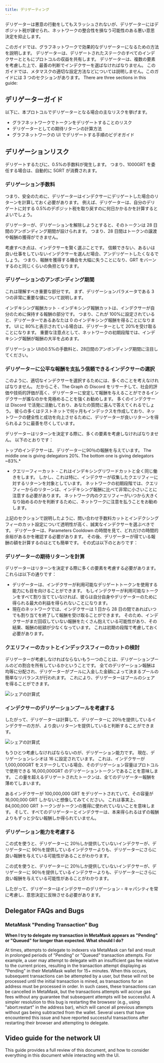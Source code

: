 ```yaml
---
title: デリゲーティング
---
```


デリゲーターは悪意の行動をしてもスラッシュされないが、デリゲーターにはデポジット税が課せられ、ネットワークの整合性を損なう可能性のある悪い意思決定を抑止します。

このガイドでは、グラフネットワークで効果的なデリゲーターになるための方法を説明します。 デリゲーターは、デリゲートされたステークのすべてのインデクサーとともにプロトコルの収益を共有します。 デリゲーターは、複数の要素を考慮した上で、最善の判断でインデクサーを選ばなければなりません。 このガイドでは、メタマスクの適切な設定方法などについては説明しません。このガイドには 3 つのセクションがあります。 There are three sections in this guide:

## デリゲーターガイド

以下に、本プロトコルでデリゲーターとなる場合の主なリスクを挙げます。

- グラフネットワークでトークンをデリゲートすることのリスク
- デリゲーターとしての期待リターンの計算方法
- グラフネットワークの UI でデリゲートする手順のビデオガイド

## デリゲーションリスク

デリゲートするたびに、0.5%の手数料が発生します。 つまり、1000GRT を委任する場合は、自動的に 5GRT が消費されます。

### デリゲーション手数料

つまり、安全のために、デリゲーターはインデクサーにデリゲートした場合のリターンを計算しておく必要があります。 例えば、デリゲーターは、自分のデリゲートに対する 0.5%のデポジット税を取り戻すのに何日かかるかを計算するとよいでしょう。

デリゲーターが、デリゲーションを解除しようとすると、そのトークンは 28 日間のアンボンディング期間が設けられます。 つまり、28 日間はトークンの譲渡や報酬の獲得ができません。

考慮すべき点は、インデクサーを賢く選ぶことです。 信頼できない、あるいは良い仕事をしていないインデクサーを選んだ場合、アンデリゲートしたくなるでしょう。 つまり、報酬を獲得する機会を大幅に失うことになり、GRT をバーンするのと同じくらいの負担となります。

### デリゲーションのアンボンディング期間

これは理解すべき重要な部分です。 まず、デリゲーションパラメータである 3 つの非常に重要な値について説明します。

インデキシング報酬カット - インデキシング報酬カットは、インデクサーが自分のために保持する報酬の部分です。 つまり、これが 100%に設定されていると、デリゲーターであるあなたは 0 のインデキシング報酬を得ることになります。 UI に 80%と表示されている場合は、デリゲーターとして 20%を受け取ることになります。 重要な注意点として、ネットワークの初期段階では、インデキシング報酬が報酬の大半を占めます。

<div sx={{ mx: 'auto', maxWidth: '400px' }}>
  デリゲーション UIの0.5%の手数料と、28日間のアンボンディング期間に注目してください。
</div>

### デリゲーターに公平な報酬を支払う信頼できるインデクサーの選択

このように、適切なインデクサーを選択するためには、多くのことを考えなければなりません。 だからこそ、The Graph の Discord をリサーチして、社会的評価や技術的評価が高く、デリゲーターに安定して報酬を与えることができるインデクサーが誰なのかを見極めることを強くお勧めします。 多くのインデクサーは Discord で活発に活動しており、あなたの質問に喜んで答えてくれるでしょう。 彼らの多くはテストネットで何ヶ月もインデックスを作成しており、ネットワークの健全性と成功を向上させるために、デリゲーターが良いリターンを得られるように最善を尽くしています。

デリゲーターはリターンを決定する際に、多くの要素を考慮しなければなりません。 以下のとおりです：

<div sx={{ mx: 'auto', maxWidth: '700px' }}>
  トップのインデクサーは、デリゲーターに90％の報酬を与えています。 The middle one is giving delegators 20%. The bottom
  one is giving delegators ~83%.*
</div>

- クエリーフィーカット - これはインデキシングリワードカットと全く同じ働きをします。 しかし、これは特に、インデクサーが収集したクエリフィーに対するリターンを対象としています。 ネットワークの初期段階では、クエリフィーからのリターンは、インデキシング報酬に比べて非常に小さいことに注意する必要があります。 ネットワーク内のクエリフィーがいつから大きくなり始めるのかを判断するために、ネットワークに注意を払うことをお勧めします。

上記のセクションで説明したように、問い合わせ手数料カットとインデクシングフィーのカット設定について透明性が高く、誠実なインデクサーを選ぶべきです。 デリゲーターは、Parameters Cooldown の時間を見て、どれだけの時間的余裕があるかを確認する必要があります。 その後、デリゲーターが得ている報酬の額を計算するのはとても簡単です。 その式は以下のとおりです：

### デリゲーターの期待リターンを計算

デリゲーターはリターンを決定する際に多くの要素を考慮する必要があります。 これらは以下の通りです：

- デリゲーターは、インデクサーが利用可能なデリゲートトークンを使用する能力にも目を向けることができます。 もしインデクサーが利用可能なトークンをすべて割り当てていなければ、彼らは自分自身やデリゲーターのために得られる最大の利益を得られないことになります。
- 現在のネットワークでは、インデクサーは 1 日から 28 日の間であればいつでも割り当てを終了して報酬を受け取ることができます。 そのため、インデクサーがまだ回収していない報酬をたくさん抱えている可能性があり、その結果、報酬の総額が少なくなっています。 これは初期の段階で考慮しておく必要があります。

### クエリフィーのカットとインデックスフィーのカットの検討

デリゲーターが考慮しなければならないもう一つのことは、デリゲーションプールのどの割合を所有しているかということです。 全てのデリゲーション報酬は均等に分配され、デリゲーターがプールに入金した金額によって決まるプールの簡単なリバランスが行われます。 これにより、デリゲーターはプールのシェアを得ることができます。

![シェアの計算式](/img/Delegation-Reward-Formula.png)

### インデクサーのデリゲーションプールを考慮する

したがって、デリゲーターは計算して、デリゲーターに 20％を提供しているインデクサーの方が、より良いリターンを提供していると判断することができます。

![シェアの計算式](/img/Share-Forumla.png)

もうひとつ考慮しなければならないのが、デリゲーション能力です。 現在、デリゲーションレシオは 16 に設定されています。 これは、インデクサーが 1,000,000GRT をステークしている場合、そのデリゲーション容量はプロトコルで使用できる 16,000,000GRT のデリゲーショントークンであることを意味します。 この量を超えるデリゲートされたトークンは、全てのデリゲーター報酬を薄めてしまいます。

あるインデクサーが 100,000,000 GRT をデリゲートされていて、その容量が 16,000,000 GRT しかないと想像してみてください。 これは事実上、84,000,000 GRT トークンがトークンの獲得に使われていないことを意味します。 そして、すべてのデリゲーターとインデクサーは、本来得られるはずの報酬よりもずっと少ない報酬しか得られていません。

### デリゲーション能力を考慮する

この式を使うと、デリゲーターに 20％しか提供していないインデクサーが、デリゲーターに 90％を提供しているインデクサーよりも、デリゲーターにさらに良い報酬を与えている可能性があることがわかります。

この式を使うと、デリゲーターに 20％しか提供していないインデクサーが、デリゲーターに 90％を提供しているインデクサーよりも、デリゲーターにさらに良い報酬を与えている可能性があることがわかります。

したがって、デリゲーターはインデクサーのデリゲーション・キャパシティを常に考慮し、意思決定に反映させる必要があります。

## Delegator FAQs and Bugs

### MetaMask "Pending Transaction" Bug

**When I try to delegate my transaction in MetaMask appears as "Pending" or "Queued" for longer than expected. What should I do?**

At times, attempts to delegate to indexers via MetaMask can fail and result in prolonged periods of "Pending" or "Queued" transaction attempts. For example, a user may attempt to delegate with an insufficient gas fee relative to the current prices, resulting in the transaction attempt displaying as "Pending" in their MetaMask wallet for 15+ minutes. When this occurs, subsequent transactions can be attempted by a user, but these will not be processed until the initial transaction is mined, as transactions for an address must be processed in order. In such cases, these transactions can be cancelled in MetaMask, but the transactions attempts will accrue gas fees without any guarantee that subsequent attempts will be successful. A simpler resolution to this bug is restarting the browsesr (e.g., using "abort:restart" in the address bar), which will cancel all previous attempts without gas being subtracted from the wallet. Several users that have encountered this issue and have reported successful transactions after restarting their browser and attempting to delegate.

## Video guide for the network UI

This guide provides a full review of this document, and how to consider everything in this document while interacting with the UI.

<VideoEmbed src="https://www.youtube.com/embed/2G7S2gdURdc" />
